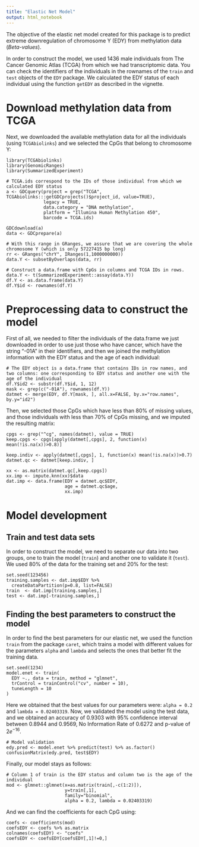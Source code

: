 ```yaml
---
title: "Elastic Net Model"
output: html_notebook
---
```


The objective of the elastic net model created for this package is to predict extreme downregulation of chromosome Y (EDY) from methylation data (*Beta-values*). 

In order to construct the model, we used 1436 male individuals from The Cancer Genomic Atlas (TCGA) from which we had transcriptomic data. You can check the identifiers of the individuals in the rownames of the `train` and `test` objects of the `EDY` package. We calculated the EDY status of each individual using the function `getEDY` as described in the vignette. 


# Download methylation data from TCGA

Next, we downloaded the available methylation data for all the individuals (using `TCGAbiolinks`) and we selected the CpGs that belong to chromosome Y:

```
library(TCGAbiolinks)
library(GenomicRanges)
library(SummarizedExperiment)

# TCGA.ids correspond to the IDs of those individual from which we calculated EDY status
a <- GDCquery(project = grep("TCGA", TCGAbiolinks:::getGDCprojects()$project_id, value=TRUE),
              legacy = TRUE,
              data.category = "DNA methylation",
              platform = "Illumina Human Methylation 450",
              barcode = TCGA.ids)

GDCdownload(a)
data <- GDCprepare(a)

# With this range in GRanges, we assure that we are covering the whole chromosome Y (which is only 57227415 bp long)
rr <- GRanges("chrY", IRanges(1,1000000000))
data.Y <- subsetByOverlaps(data, rr)

# Construct a data.frame with CpGs in columns and TCGA IDs in rows.
data.Y <- t(SummarizedExperiment::assay(data.Y))
df.Y <- as.data.frame(data.Y)
df.Y$id <- rownames(df.Y)
```
# Preprocessing data to construct the model

First of all, we needed to filter the individuals of the data.frame we just downloaded in order to use just those who have cancer, which have the string "-01A" in their identifiers, and then we joined the methylation information with the EDY status and the age of each individual:

```
# The EDY object is a data.frame that contains IDs in row names, and two columns: one corresponding to EDY status and another one with the age of the individual 
df.Y$id2 <- substr(df.Y$id, 1, 12)
mask <- grep(c("-01A"), rownames(df.Y))
datmet <- merge(EDY, df.Y[mask, ], all.x=FALSE, by.x="row.names", by.y="id2")
```
Then, we selected those CpGs which have less than 80% of missing values, and those individuals with less than 70% of CpGs missing, and we imputed the resulting matrix:

```
cpgs <- grep("^cg", names(datmet), value = TRUE)
keep.cpgs <- cpgs[apply(datmet[,cpgs], 2, function(x) mean(!is.na(x))>0.8)]

keep.indiv <- apply(datmet[,cpgs], 1, function(x) mean(!is.na(x))>0.7)
datmet.qc <- datmet[keep.indiv, ]

xx <- as.matrix(datmet.qc[,keep.cpgs])
xx.imp <- impute.knn(xx)$data
dat.imp <- data.frame(EDY = datmet.qc$EDY,
                      age = datmet.qc$age, 
                      xx.imp)
```
 
# Model development

## Train and test data sets

In order to construct the model, we need to separate our data into two groups, one to train the model (`train`) and another one to validate it (`test`). We used 80% of the data for the training set and 20% for the test:

```
set.seed(123456)
training.samples <- dat.imp$EDY %>% 
  createDataPartition(p=0.8, list=FALSE)
train  <- dat.imp[training.samples,]
test <- dat.imp[-training.samples,]
```

## Finding the best parameters to construct the model

In order to find the best parameters for our elastic net, we used the function `train` from the package `caret`, which trains a model with different values for the parameters `alpha` and `lambda` and selects the ones that better fit the training data. 

```
set.seed(1234)
model.enet <- train(
  EDY ~., data = train, method = "glmnet",
  trControl = trainControl("cv", number = 10),
  tuneLength = 10
)
```

Here we obtained that the best values for our parameters were: `alpha = 0.2` and `lambda = 0.02403319`. Now, we validated the model using the test data, and we obtained an accuracy of 0.9303 with 95% confidence interval between 0.8944 and 0.9569, No Information Rate of 0.6272 and p-value of $2e^{-16}$.

```
# Model validation
edy.pred <- model.enet %>% predict(test) %>% as.factor()
confusionMatrix(edy.pred, test$EDY)
```

Finally, our model stays as follows:

```
# Column 1 of train is the EDY status and column two is the age of the individual
mod <- glmnet::glmnet(x=as.matrix(train[,-c(1:2)]),
                      y=train[,1],
                      family="binomial",
                      alpha = 0.2, lambda = 0.02403319)
```

And we can find the coefficients for each CpG using:

```
coefs <- coefficients(mod)
coefsEDY <- coefs %>% as.matrix
colnames(coefsEDY) <- "coefs"
coefsEDY <- coefsEDY[coefsEDY[,1]!=0,]
```




